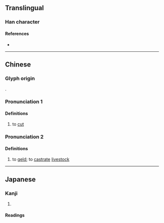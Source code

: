 {{character info}}
==Translingual==

===Han character===
{{Han char|rn=18|rad=刀|as=12|sn=14|four=22300|canj=OFLN|ids=⿰焦刂}}

====References====
* {{Han ref|kx=0143.480|dkj=02182|dj=0324.220|hdz=10355.200|uh=5281|ud=21121|bh=E142|bd=57666}}

----

==Chinese==
{{zh-forms}}

===Glyph origin===
{{Han etym}}
{{Han compound|焦|刂|ls=psc|c1=p|c2=s|t2=knife}}.

===Pronunciation 1===
{{zh-pron
|m=qiáo,qiào
|c=ciu4
|mc=y
|oc=y
|cat=v
}}

====Definitions====
{{zh-hanzi}}

# {{zh-o}} to [[cut]]

===Pronunciation 2===
{{zh-pron
|m=qiāo
|cat=v
}}

====Definitions====
{{zh-hanzi}}

# to [[geld]]; to [[castrate]] [[livestock]]

----

==Japanese==

===Kanji===
{{ja-kanji|grade=|rs=刀12}}

# {{rfdef|ja|sort=刀12}}

====Readings====
{{rfv-pron|ja}}
{{ja-readings
|goon=じょう<ぜう
|kanon=しょう<せう
|kun=<!--かりと-る, -->か-る, た-つ
}}